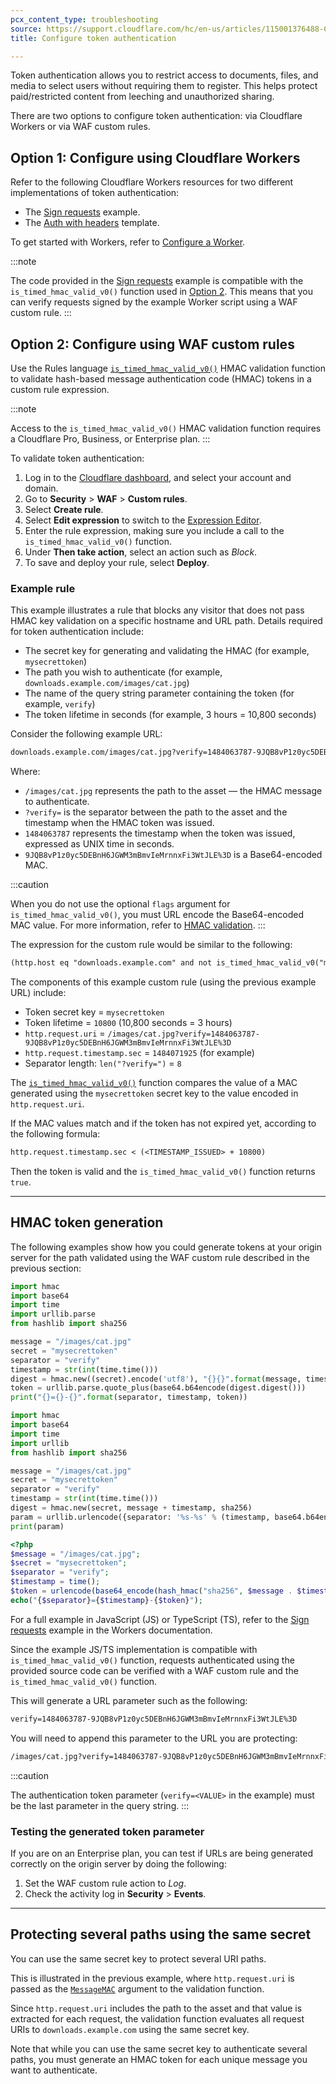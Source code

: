 ```yaml
---
pcx_content_type: troubleshooting
source: https://support.cloudflare.com/hc/en-us/articles/115001376488-Configuring-Token-Authentication
title: Configure token authentication

---
```



Token authentication allows you to restrict access to documents, files, and media to select users without requiring them to register. This helps protect paid/restricted content from leeching and unauthorized sharing. 

There are two options to configure token authentication: via Cloudflare Workers or via WAF custom rules.

## Option 1: Configure using Cloudflare Workers

Refer to the following Cloudflare Workers resources for two different implementations of token authentication:

* The [Sign requests](/workers/examples/signing-requests/) example.
* The [Auth with headers](/workers/examples/auth-with-headers/) template.

To get started with Workers, refer to [Configure a Worker](/workers/get-started/quickstarts/).

:::note

The code provided in the [Sign requests](/workers/examples/signing-requests/) example is compatible with the `is_timed_hmac_valid_v0()` function used in [Option 2](#option-2-configure-using-waf-custom-rules). This means that you can verify requests signed by the example Worker script using a WAF custom rule. 
:::

## Option 2: Configure using WAF custom rules

Use the Rules language [`is_timed_hmac_valid_v0()`](/ruleset-engine/rules-language/functions/#hmac-validation) HMAC validation function to validate hash-based message authentication code (HMAC) tokens in a custom rule expression.

:::note

Access to the `is_timed_hmac_valid_v0()` HMAC validation function requires a Cloudflare Pro, Business, or Enterprise plan. 
:::

To validate token authentication:

1. Log in to the [Cloudflare dashboard](https://dash.cloudflare.com), and select your account and domain.
2. Go to **Security** > **WAF** > **Custom rules**.
3. Select **Create rule**.
4. Select **Edit expression** to switch to the [Expression Editor](/ruleset-engine/rules-language/expressions/edit-expressions/#expression-editor).
5. Enter the rule expression, making sure you include a call to the `is_timed_hmac_valid_v0()` function.
6. Under **Then take action**, select an action such as *Block*.
7. To save and deploy your rule, select **Deploy**.

### Example rule

This example illustrates a rule that blocks any visitor that does not pass HMAC key validation on a specific hostname and URL path. Details required for token authentication include:

* The secret key for generating and validating the HMAC (for example, `mysecrettoken`)
* The path you wish to authenticate (for example, `downloads.example.com/images/cat.jpg`)
* The name of the query string parameter containing the token (for example, `verify`)
* The token lifetime in seconds (for example, 3 hours = 10,800 seconds)

Consider the following example URL:

```txt
downloads.example.com/images/cat.jpg?verify=1484063787-9JQB8vP1z0yc5DEBnH6JGWM3mBmvIeMrnnxFi3WtJLE%3D
```

Where:

* `/images/cat.jpg` represents the path to the asset — the HMAC message to authenticate.
* `?verify=` is the separator between the path to the asset and the timestamp when the HMAC token was issued.
* `1484063787` represents the timestamp when the token was issued, expressed as UNIX time in seconds.
* `9JQB8vP1z0yc5DEBnH6JGWM3mBmvIeMrnnxFi3WtJLE%3D` is a Base64-encoded MAC.

:::caution

When you do not use the optional `flags` argument for `is_timed_hmac_valid_v0()`, you must URL encode the Base64-encoded MAC value. For more information, refer to [HMAC validation](/ruleset-engine/rules-language/functions/#hmac-validation). 
:::

The expression for the custom rule would be similar to the following:

```txt
(http.host eq "downloads.example.com" and not is_timed_hmac_valid_v0("mysecrettoken", http.request.uri, 10800, http.request.timestamp.sec, 8))
```

The components of this example custom rule (using the previous example URL) include:

* Token secret key = `mysecrettoken`
* Token lifetime = `10800` (10,800 seconds = 3 hours)
* `http.request.uri` = `/images/cat.jpg?verify=1484063787-9JQB8vP1z0yc5DEBnH6JGWM3mBmvIeMrnnxFi3WtJLE%3D`
* `http.request.timestamp.sec` = `1484071925` (for example)
* Separator length: `len("?verify=")` = `8`

The [`is_timed_hmac_valid_v0()`](/ruleset-engine/rules-language/functions/#hmac-validation) function compares the value of a MAC generated using the `mysecrettoken` secret key to the value encoded in `http.request.uri`.

If the MAC values match and if the token has not expired yet, according to the following formula:

```txt
http.request.timestamp.sec < (<TIMESTAMP_ISSUED> + 10800)
```

Then the token is valid and the `is_timed_hmac_valid_v0()` function returns `true`.

***

## HMAC token generation

The following examples show how you could generate tokens at your origin server for the path validated using the WAF custom rule described in the previous section:

<Tabs> <TabItem label="python 3.8">

```python
import hmac
import base64
import time
import urllib.parse
from hashlib import sha256

message = "/images/cat.jpg"
secret = "mysecrettoken"
separator = "verify"
timestamp = str(int(time.time()))
digest = hmac.new((secret).encode('utf8'), "{}{}".format(message, timestamp).encode('utf8'), sha256)
token = urllib.parse.quote_plus(base64.b64encode(digest.digest()))
print("{}={}-{}".format(separator, timestamp, token))
```

</TabItem> <TabItem label="python 2.7">

```python
import hmac
import base64
import time
import urllib
from hashlib import sha256

message = "/images/cat.jpg"
secret = "mysecrettoken"
separator = "verify"
timestamp = str(int(time.time()))
digest = hmac.new(secret, message + timestamp, sha256)
param = urllib.urlencode({separator: '%s-%s' % (timestamp, base64.b64encode(digest.digest()))})
print(param)
```

</TabItem> <TabItem label="php">

```php
<?php
$message = "/images/cat.jpg";
$secret = "mysecrettoken";
$separator = "verify";
$timestamp = time();
$token = urlencode(base64_encode(hash_hmac("sha256", $message . $timestamp, $secret, true)));
echo("{$separator}={$timestamp}-{$token}");
```

</TabItem> <TabItem label="workers">

For a full example in JavaScript (JS) or TypeScript (TS), refer to the [Sign requests](/workers/examples/signing-requests/) example in the Workers documentation.

Since the example JS/TS implementation is compatible with `is_timed_hmac_valid_v0()` function, requests authenticated using the provided source code can be verified with a WAF custom rule and the `is_timed_hmac_valid_v0()` function.

</TabItem> </Tabs>

This will generate a URL parameter such as the following:

```txt
verify=1484063787-9JQB8vP1z0yc5DEBnH6JGWM3mBmvIeMrnnxFi3WtJLE%3D
```

You will need to append this parameter to the URL you are protecting:

```txt
/images/cat.jpg?verify=1484063787-9JQB8vP1z0yc5DEBnH6JGWM3mBmvIeMrnnxFi3WtJLE%3D
```

:::caution

The authentication token parameter (`verify=<VALUE>` in the example) must be the last parameter in the query string. 
:::

### Testing the generated token parameter

If you are on an Enterprise plan, you can test if URLs are being generated correctly on the origin server by doing the following:

1. Set the WAF custom rule action to *Log*.
2. Check the activity log in **Security** > **Events**.

***

## Protecting several paths using the same secret

You can use the same secret key to protect several URI paths.

This is illustrated in the previous example, where `http.request.uri` is passed as the [`MessageMAC`](/ruleset-engine/rules-language/functions/#messagemac) argument to the validation function.

Since `http.request.uri` includes the path to the asset and that value is extracted for each request, the validation function evaluates all request URIs to `downloads.example.com` using the same secret key.

Note that while you can use the same secret key to authenticate several paths, you must generate an HMAC token for each unique message you want to authenticate.
